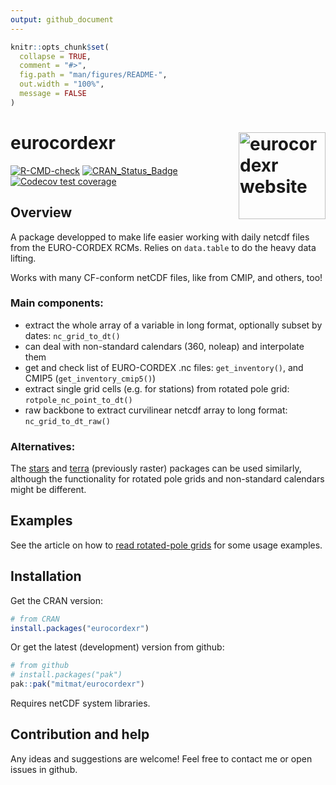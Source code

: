 ```yaml
---
output: github_document
---
```


<!-- README.md is generated from README.Rmd. Please edit that file -->

```r
knitr::opts_chunk$set(
  collapse = TRUE,
  comment = "#>",
  fig.path = "man/figures/README-",
  out.width = "100%",
  message = FALSE
)
```


# eurocordexr <a href="https://mitmat.github.io/eurocordexr/"><img src="man/figures/logo.png" align="right" height="139" alt="eurocordexr website" /></a>

<!-- badges: start -->
[![R-CMD-check](https://github.com/mitmat/eurocordexr/actions/workflows/R-CMD-check.yaml/badge.svg)](https://github.com/mitmat/eurocordexr/actions/workflows/R-CMD-check.yaml)
[![CRAN_Status_Badge](https://www.r-pkg.org/badges/version/eurocordexr)](https://cran.r-project.org/package=eurocordexr)
[![Codecov test coverage](https://codecov.io/gh/mitmat/eurocordexr/graph/badge.svg)](https://app.codecov.io/gh/mitmat/eurocordexr)
<!-- badges: end -->



## Overview


A package developped to make life easier working with daily netcdf files from the EURO-CORDEX RCMs. Relies on `data.table` to do the heavy data lifting.

Works with many CF-conform netCDF files, like from CMIP, and others, too!

### Main components:

  - extract the whole array of a variable in long format, optionally subset by dates: `nc_grid_to_dt()`
  - can deal with non-standard calendars (360, noleap) and interpolate them
  - get and check list of EURO-CORDEX .nc files: `get_inventory()`, and CMIP5 (`get_inventory_cmip5()`)
  - extract single grid cells (e.g. for stations) from rotated pole grid: `rotpole_nc_point_to_dt()`
  - raw backbone to extract curvilinear netcdf array to long format: `nc_grid_to_dt_raw()`

### Alternatives:

The [stars](https://CRAN.R-project.org/package=stars) and [terra](https://CRAN.R-project.org/package=terra) (previously raster) packages can be used similarly, although the functionality for rotated pole grids and non-standard calendars might be different.


## Examples

See the article on how to [read rotated-pole grids](https://mitmat.github.io/eurocordexr/articles/grids.html) for some usage examples.

## Installation

Get the CRAN version:

```r
# from CRAN
install.packages("eurocordexr")
```


Or get the latest (development) version from github:

```r
# from github
# install.packages("pak")
pak::pak("mitmat/eurocordexr")
```

Requires netCDF system libraries.

## Contribution and help

Any ideas and suggestions are welcome! Feel free to contact me or open issues in github.

